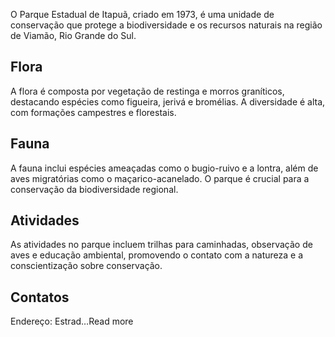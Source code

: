 O Parque Estadual de Itapuã, criado em 1973, é uma unidade de conservação que protege a biodiversidade e os recursos naturais na região de Viamão, Rio Grande do Sul.

## Flora

A flora é composta por vegetação de restinga e morros graníticos, destacando espécies como figueira, jerivá e bromélias. A diversidade é alta, com formações campestres e florestais.

## Fauna

A fauna inclui espécies ameaçadas como o bugio-ruivo e a lontra, além de aves migratórias como o maçarico-acanelado. O parque é crucial para a conservação da biodiversidade regional.

## Atividades

As atividades no parque incluem trilhas para caminhadas, observação de aves e educação ambiental, promovendo o contato com a natureza e a conscientização sobre conservação.

## Contatos

Endereço: Estrad…Read more